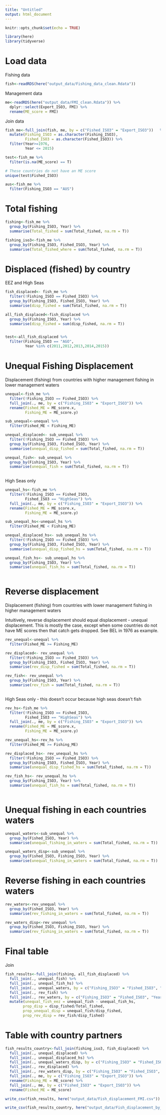 ```yaml
---
title: "Untitled"
output: html_document
---
```


```r
knitr::opts_chunk$set(echo = TRUE)
```

```r
library(here)
library(tidyverse)
```


# Load data

Fishing data

```r
fish<-readRDS(here("output_data/Fishing_data_clean.Rdata"))
```

Management data

```r
me<-readRDS(here("output_data/FMI_clean.Rdata")) %>% 
  dplyr::select(Export_ISO3, FMI) %>% 
  rename(ME_score = FMI)
```

Join data

```r
fish_me<-full_join(fish, me, by = c("Fished_ISO3" = "Export_ISO3"))   %>% 
  mutate(Fishing_ISO3 = as.character(Fishing_ISO3),
         Fished_ISO3 = as.character(Fished_ISO3)) %>% 
  filter(Year>=1976,
         Year <= 2015) 

test<-fish_me %>% 
  filter(is.na(ME_score) == T)

# These countries do not have an ME score
unique(test$Fished_ISO3)
```

```r
aus<-fish_me %>% 
  filter(Fishing_ISO3 == "AUS")
```

# Total fishing

```r
fishing<-fish_me %>% 
  group_by(Fishing_ISO3, Year) %>% 
  summarise(Total_fished = sum(Total_fished, na.rm = T))

fishing_iso3<-fish_me %>% 
  group_by(Fishing_ISO3, Fished_ISO3, Year) %>% 
  summarise(Total_fished_where = sum(Total_fished, na.rm = T))
```

# Displaced (fished) by country

EEZ and High Seas

```r
fish_displaced<- fish_me %>% 
  filter(!Fishing_ISO3 == Fished_ISO3) %>% 
  group_by(Fishing_ISO3, Fished_ISO3, Year) %>% 
  summarise(disp_fished = sum(Total_fished, na.rm = T)) 

all_fish_displaced<-fish_displaced %>% 
  group_by(Fishing_ISO3, Year) %>% 
  summarise(disp_fished = sum(disp_fished, na.rm = T))


test<-all_fish_displaced %>% 
  filter(Fishing_ISO3 == "AGO",
         Year %in% c(2011,2012,2013,2014,2015))
```



# Unequal Fishing Displacement

Displacement (fishing) from countries with higher management fishing in lower management waters

```r
unequal<-fish_me %>% 
  filter(!Fishing_ISO3 == Fished_ISO3) %>% 
  full_join(., me, by = c("Fishing_ISO3" = "Export_ISO3")) %>% 
  rename(Fished_ME = ME_score.x,
         Fishing_ME = ME_score.y) 

sub_unequal<-unequal %>% 
  filter(Fished_ME < Fishing_ME)

unequal_displaced<- sub_unequal %>% 
  filter(!Fishing_ISO3 == Fished_ISO3) %>% 
  group_by(Fishing_ISO3, Fished_ISO3, Year) %>% 
  summarise(unequal_disp_fished = sum(Total_fished, na.rm = T)) 

unequal_fish<- sub_unequal %>% 
  group_by(Fishing_ISO3, Year) %>% 
  summarise(unequal_fish = sum(Total_fished, na.rm = T))
  
```

High Seas only

```r
unequal_hs<-fish_me %>% 
  filter(!Fishing_ISO3 == Fished_ISO3,
         Fished_ISO3 == "HighSeas") %>% 
  full_join(., me, by = c("Fishing_ISO3" = "Export_ISO3")) %>% 
  rename(Fished_ME = ME_score.x,
         Fishing_ME = ME_score.y) 

sub_unequal_hs<-unequal_hs %>% 
  filter(Fished_ME < Fishing_ME)

unequal_displaced_hs<- sub_unequal_hs %>% 
  filter(!Fishing_ISO3 == Fished_ISO3) %>% 
  group_by(Fishing_ISO3, Fished_ISO3, Year) %>% 
  summarise(unequal_disp_fished_hs = sum(Total_fished, na.rm = T)) 

unequal_fish_hs<- sub_unequal_hs %>% 
  group_by(Fishing_ISO3, Year) %>% 
  summarise(unequal_fish_hs = sum(Total_fished, na.rm = T))
  
```

# Reverse displacement

Displacement (fishing) from countries with lower management fishing in higher management waters

Intuitively, reverse displacement should equal displacement - unequal displacement. This is mostly the case, except when some countries do not have ME scores then that catch gets dropped. See BEL in 1976 as example.

```r
rev_unequal<-unequal %>% 
  filter(Fished_ME >= Fishing_ME)

rev_displaced<- rev_unequal %>% 
  filter(!Fishing_ISO3 == Fished_ISO3) %>% 
  group_by(Fishing_ISO3, Fished_ISO3, Year) %>% 
  summarise(rev_disp_fished = sum(Total_fished, na.rm = T)) 

rev_fish<- rev_unequal %>% 
  group_by(Fishing_ISO3, Year) %>% 
  summarise(rev_fish = sum(Total_fished, na.rm = T))
  
```

High Seas only - this doesn't occur because high seas doesn't fish

```r
rev_hs<-fish_me %>% 
  filter(!Fishing_ISO3 == Fished_ISO3,
         Fished_ISO3 == "HighSeas") %>% 
  full_join(., me, by = c("Fishing_ISO3" = "Export_ISO3")) %>% 
  rename(Fished_ME = ME_score.x,
         Fishing_ME = ME_score.y) 

rev_unequal_hs<-rev_hs %>% 
  filter(Fished_ME >= Fishing_ME)

rev_displaced_hs<- rev_unequal_hs %>% 
  filter(!Fishing_ISO3 == Fished_ISO3) %>% 
  group_by(Fishing_ISO3, Fished_ISO3, Year) %>% 
  summarise(unequal_disp_fished_hs = sum(Total_fished, na.rm = T)) 

rev_fish_hs<- rev_unequal_hs %>% 
  group_by(Fishing_ISO3, Year) %>% 
  summarise(unequal_fish_hs = sum(Total_fished, na.rm = T))
  
```

# Unequal fishing in each countries waters

```r
unequal_waters<-sub_unequal %>% 
  group_by(Fished_ISO3, Year) %>% 
  summarise(unequal_fishing_in_waters = sum(Total_fished, na.rm = T))

unequal_waters_disp<-sub_unequal %>% 
  group_by(Fished_ISO3, Fishing_ISO3, Year) %>% 
  summarise(unequal_fishing_in_waters = sum(Total_fished, na.rm = T))
```

# Reverse fishing in each countries waters

```r
rev_waters<-rev_unequal %>% 
  group_by(Fished_ISO3, Year) %>% 
  summarise(rev_fishing_in_waters = sum(Total_fished, na.rm = T))

rev_waters_disp<-rev_unequal %>% 
  group_by(Fished_ISO3, Fishing_ISO3, Year) %>% 
  summarise(rev_fishing_in_waters = sum(Total_fished, na.rm = T))
```

# Final table
Join 

```r
fish_results<-full_join(fishing, all_fish_displaced) %>% 
  full_join(., unequal_fish) %>% 
  full_join(., unequal_fish_hs) %>% 
  full_join(., unequal_waters, by = c("Fishing_ISO3" = "Fished_ISO3", "Year")) %>% 
  full_join(., rev_fish) %>% 
  full_join(., rev_waters, by = c("Fishing_ISO3" = "Fished_ISO3", "Year")) %>% 
  mutate(unequal_fish_eez = unequal_fish - unequal_fish_hs,
        prop_disp = disp_fished/Total_fished,
        prop_unequal_disp = unequal_fish/disp_fished,
        prop_rev_disp = rev_fish/disp_fished) 
```

# Table with country partners


```r
fish_results_country<-full_join(fishing_iso3, fish_displaced) %>% 
  full_join(., unequal_displaced) %>% 
  full_join(., unequal_displaced_hs) %>% 
  full_join(., unequal_waters_disp, by = c("Fishing_ISO3" = "Fished_ISO3", "Fished_ISO3" = "Fishing_ISO3", "Year")) %>% 
  full_join(., rev_displaced) %>% 
  full_join(., rev_waters_disp, by = c("Fishing_ISO3" = "Fished_ISO3", "Fished_ISO3" = "Fishing_ISO3", "Year")) %>% 
  full_join(., me, by = c("Fishing_ISO3" = "Export_ISO3")) %>% 
  rename(Fishing_ME = ME_score) %>% 
  full_join(., me, by = c("Fished_ISO3" = "Export_ISO3")) %>% 
  rename(Fished_ME = ME_score) 
```



```r
write_csv(fish_results, here("output_data/Fish_displacement_FMI.csv"))

write_csv(fish_results_country, here("output_data/Fish_displacement_by_country_FMI.csv"))
```
